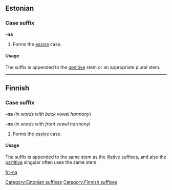==Estonian==

===Case suffix===
'''-na'''

# Forms the [[essive]] case.

====Usage====

The suffix is appended to the [[genitive]] stem or an appropriate plural stem. 

----

==Finnish==

===Case suffix===
'''-na''' (''in words with back vowel harmony'')

'''-nä''' (''in words with front vowel harmony'')

# Forms the [[essive]] case.

====Usage====

The suffix is appended to the same stem as the [[illative]] suffixes, and also the [[partitive]] singular often uses the same stem.
[[Category:Estonian suffixes]]
[[Category:Finnish suffixes]]

[[fr:-na]]